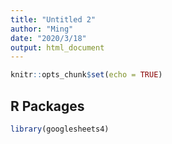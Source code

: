 ```yaml
---
title: "Untitled 2"
author: "Ming"
date: "2020/3/18"
output: html_document
---
```


```r
knitr::opts_chunk$set(echo = TRUE)
```

## R Packages
```r
library(googlesheets4)
```

